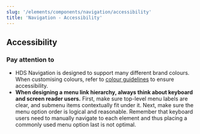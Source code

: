 ```yaml
---
slug: '/elements/components/navigation/accessibility'
title: 'Navigation - Accessibility'
---
```



## Accessibility

### Pay attention to
- HDS Navigation is designed to support many different brand colours. When customising colours, refer to [colour guidelines](/design-tokens/colour "Colour") to ensure accessibility.
- **When designing a menu link hierarchy, always think about keyboard and screen reader users.** First, make sure top-level menu labels are clear, and submenu items contextually fit under it. Next, make sure the menu option order is logical and reasonable. Remember that keyboard users need to manually navigate to each element and thus placing a commonly used menu option last is not optimal.

